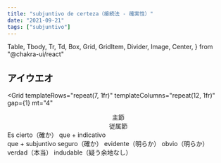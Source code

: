 ```yaml
---
title: "subjuntivo de certeza（接続法 - 確実性）"
date: "2021-09-21"
tags: ["subjuntivo"]
---
```


  Table,
  Tbody,
  Tr,
  Td,
  Box,
  Grid,
  GridItem,
  Divider,
  Image,
  Center,
} from "@chakra-ui/react"

## アイウエオ

<Grid
  templateRows="repeat(7, 1fr)"
  templateColumns="repeat(12, 1fr)"
  gap={1}
  mt="4"
>
  <Center as={GridItem} rowSpan={1} colSpan={7} bg="cGray2">
    主節
  </Center>
  <Center as={GridItem} rowSpan={1} colSpan={5} bg="cGray2">
    従属節
  </Center>
  <GridItem rowSpan={6} colSpan={2} bg="cYellow" p="2">
    Es
  </GridItem>
  <GridItem rowSpan={1} colSpan={5} bg="cYellow" p="2">
    cierto（確か）
  </GridItem>
  <GridItem rowSpan={6} colSpan={5} bg="cYellow" p="2">
    que + indicativo
    <br /> que + subjuntivo
  </GridItem>
  <GridItem rowSpan={1} colSpan={5} bg="cYellow" p="2">
    seguro（確か）
  </GridItem>
  <GridItem rowSpan={1} colSpan={5} bg="cYellow" p="2">
    evidente（明らか）
  </GridItem>
  <GridItem rowSpan={1} colSpan={5} bg="cYellow" p="2">
    obvio（明らか）
  </GridItem>
  <GridItem rowSpan={1} colSpan={5} bg="cYellow" p="2">
    verdad（本当）
  </GridItem>
  <GridItem rowSpan={1} colSpan={5} bg="cYellow" p="2">
    indudable（疑う余地なし）
  </GridItem>
</Grid>
